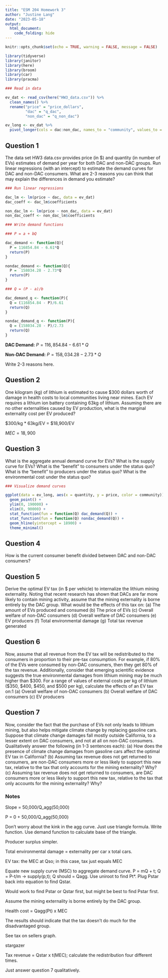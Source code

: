 ```yaml
---
title: "ESM 204 Homework 3"
author: "Justine Lang"
date: "2023-05-18"
output: 
  html_document: 
    code_folding: hide
---
```


```r
knitr::opts_chunk$set(echo = TRUE, warning = FALSE, message = FALSE)

library(tidyverse)
library(janitor)
library(here)
library(broom)
library(car)
library(pracma)
```

```r
### Read in data

ev_dat <- read_csv(here("HW3_data.csv")) %>% 
  clean_names() %>% 
  rename("price" = "price_dollars",
         "dac" = "q_dac",
         "non_dac" = "q_non_dac")

ev_long <- ev_dat %>% 
  pivot_longer(cols = dac:non_dac, names_to = "community", values_to = "quantity")
```


## Question 1

The data set HW3 data.csv provides price (in $) and quantity (in number of EVs) estimates
of demand per year for both DAC and non-DAC groups. Run linear regressions (with an
intercept) to estimate the demand curves for DAC and non-DAC consumers. What are 2-3
reasons you can think that may explain the differences in demand you estimate?

```r
### Run linear regressions

dac_lm <- lm(price ~ dac, data = ev_dat)
dac_coeff <- dac_lm$coefficients

non_dac_lm <- lm(price ~ non_dac, data = ev_dat)
non_dac_coeff <- non_dac_lm$coefficients
```

```r
### Write demand functions

### P = a + bQ

dac_demand <- function(Q){
  P = 116854.84 - 6.61*Q
  return(P)
}

nondac_demand <- function(Q){
  P =  158034.28 - 2.73*Q
  return(P)
}

### Q = (P - a)/b

dac_demand_q <- function(P){
  Q = (116854.84 - P)/6.61
  return(Q)
}

nondac_demand_q <- function(P){
  Q = (158034.28 - P)/2.73
  return(Q)
}
```

**DAC Demand:** $P = 116,854.84 - 6.61*Q$

**Non-DAC Demand:** $P =  158,034.28 - 2.73*Q$

Write 2-3 reasons here.



## Question 2

One kilogram (kg) of lithium is estimated to cause $300 dollars worth of damage in health costs
to local communities living near mines. Each EV requires a lithium ion battery containing
63kg of lithium. Assuming there are no other externalities caused by EV production, what is
the marginal externality cost per EV produced?

$300/kg * 63kg/EV = 
$18,900/EV

$MEC = 18,900$


## Question 3

What is the aggregate annual demand curve for EVs? What is the supply curve for EVs?
What is the “benefit” to consumers under the status quo? What is the “benefit” to producers
under the status quo? What is the environmental cost under the status quo?

```r
### Visualize demand curves

ggplot(data = ev_long, aes(x = quantity, y = price, color = community)) + 
  geom_point() + 
  ylim(0, 190000) +
  xlim(0, 90000) +
  stat_function(fun = function(Q) dac_demand(Q)) +
  stat_function(fun = function(Q) nondac_demand(Q)) + 
  geom_hline(yintercept = 18900) +
  theme_minimal() 
```


## Question 4

How is the current consumer benefit divided between DAC and non-DAC consumers?


## Question 5

Derive the optimal EV tax (in $ per vehicle) to internalize the lithium mining externality.
Noting that recent research has shown that DACs are far more likely to contain mining activity,
assume that the mining externality is borne entirely by the DAC group. What would be the
effects of this tax on:
(a) The amount of EVs produced and consumed
(b) The price of EVs
(c) Overall welfare of non-DAC consumers
(d) Overall welfare of DAC consumers
(e) EV producers
(f) Total environmental damage
(g) Total tax revenue generated


## Question 6

Now, assume that all revenue from the EV tax will be redistributed to the consumers in
proportion to their pre-tax consumption. For example, if 80% of the EVs were consumed
by non-DAC consumers, then they get 80% of the tax revenue. Additionally, consider that
emerging scientific evidence suggests the true environmental damages from lithium mining may
be much higher than $300. For a range of values of external costs per kg of lithium ($350,
$400, $450, and $500 per kg), calculate the effects of an EV tax on:1
(a) Overall welfare of non-DAC consumers
(b) Overall welfare of DAC consumers
(c) EV producers


## Question 7

Now, consider the fact that the purchase of EVs not only leads to lithium mining, but also helps
mitigate climate change by replacing gasoline cars. Suppose that climate change damages fall
mostly outside California, to a lesser extent on DAC consumers, and not at all on non-DAC
consumers. Qualitatively answer the following (in 1-3 sentences each):
(a) How does the presence of climate change damages from gasoline cars affect the optimal
EV tax in California?
(b) Assuming tax revenue does not get returned to consumers, are non-DAC consumers more
or less likely to support this new tax, relative to the tax that only accounts for the mining
externality? Why?
(c) Assuming tax revenue does not get returned to consumers, are DAC consumers more or
less likely to support this new tax, relative to the tax that only accounts for the mining
externality? Why?







### Notes

Slope = 50,000/Q_agg(50,000)

P = 0 + 50,000/Q_agg(50,000)

Don't worry about the kink in the agg curve. Just use triangle formula. Write function. Use demand function to calculate base of the triangle. 

Producer surplus simpler. 

Total environmental damage = externality per car x total cars. 

EV tax: the MEC at Qso; in this case, tax just equals MEC

Equate new supply curve (MSC) to aggregate demand curve. P = mQ + t; Q = P-t/m -> supply(p,t); Q should = Qagg. Use uniroot to find Pt*. Plug Pstar back into equation to find Qstar. 

Would work to find Pstar or Qstar first, but might be best to find Pstar first. 

Assume the mining externality is borne entirely by the DAC group. 

Health cost = Qagg(Pt) x MEC

The results should indicate that the tax doesn't do much for the disadvantaged group. 

See tax on sellers graph. 

stargazer

Tax revenue = Qstar x t(MEC); calculate the redistribution four different times.

Just answer question 7 qualitatively. 































